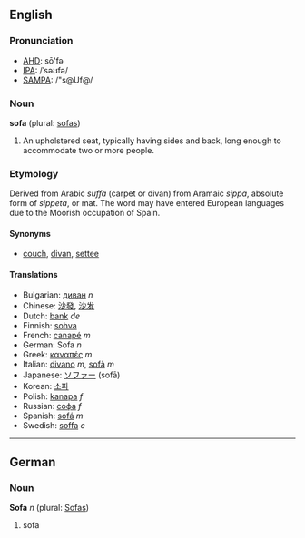==English==
===Pronunciation===
*[[w:AHD|AHD]]: sō'fə
*[[w:IPA|IPA]]: /ˈsəʊfə/
*[[w:SAMPA|SAMPA]]: /"s@Uf@/

===Noun===
'''sofa''' (plural: [[sofas]])

# An upholstered seat, typically having sides and back, long enough to accommodate two or more people.

===Etymology===
Derived from Arabic ''suffa'' (carpet or divan) from Aramaic ''sippa'', absolute form of ''sippeta'', or mat.  The word may have entered European languages due to the Moorish occupation of Spain.

====Synonyms====
*[[couch]], [[divan]], [[settee]]

====Translations====
*Bulgarian: [[диван]] ''n''
*Chinese: [[沙發]], [[沙发]]
*Dutch: [[bank]] ''de''
*Finnish: [[sohva]]
*French: [[canapé]] ''m''
*German: Sofa ''n''
*Greek: [[καναπές]] ''m''
*Italian: [[divano]] ''m'', [[sofà]] ''m''
*Japanese: [[ソファー]] (sofā)
*Korean: [[소파]]
*Polish: [[kanapa]] ''f''
*Russian: [[софа]] ''f''
*Spanish: [[sofá]] ''m''
*Swedish: [[soffa]] ''c''

----

==German==
===Noun===
'''Sofa''' ''n'' (plural: [[Sofas]])

# sofa